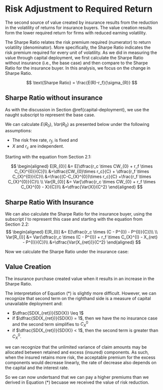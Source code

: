 # Risk Adjustment to Required Return

The second source of value created by insurance results from the reduction in the volatility of returns for insurance buyers. The value creation results form the lower required return for firms with reduced earning volatility. 

The Sharpe Ratio relates the risk premium required (numerator) to return volatility (denominator). More specifically, the Sharpe Ratio indicates the risk premium required for every unit of volatility. As we did in measuring the value through capital deployment, we first calculate the Sharpe Ratio without insurance (i.e., the base case) and then compare to the Sharpe Ratio for the insurance buyer. In this analysis, we focus on the change in Sharpe Ratio.

$$
\text{Sharpe Ratio} = \frac{E(R)-r_f}{\sigma_{R}}
$$

## Sharpe Ratio without insurance

As with the discussion in Section \@ref{capital-deployment}, we use the naught subscript to represent the base case. 

We can calculate $E(R_0)$, $Var(R_0)$ as presented below under the following assumptions:

* The risk free rate, $r_f$, is fixed and 
* $X$ and $r_c$ are independent.

Starting with the equation from Section 2.1:

$$
\begin{aligned}
E[R_{0}] &= E[\dfrac{r_c \times CW_{0} + r_f \times C_{X}^{0}}{C}]\\
&=\dfrac{CW_{0}\times r_c}{C} + \dfrac{r_f \times C_{X}^{0}}{C}\\
&=\frac{(C-C_{X}^{0})\times r_c}{C} +\frac{r_f \times C_{X}^{0}}{C}\\
\\
Var[R_{0}] &= Var[\dfrac{r_c \times CW_{0} + r_f \times C_{X}^{0} - X}{C})\\
&=\dfrac{Var(X)}{C^2}
\end{aligned}
$$


\begin{align}
\nonumber \text{Sharpe Ratio}_0 &=\frac{E(R_0)-r_f}{\sigma_{R_0}}\\
\nonumber &=\frac{(C-C_{X}^{0})\times r_c + r_f \times C_{X}^{0}-r_f \times C}{C} / (\frac{Var(X)}{C^2})^{0.5}\\
\nonumber  &=\frac{(C-C_{X}^{0})\times (r_c-r_f)}{SD(X)}\\
\end{align}


## Sharpe Ratio With Insurance

We can also calculate the Sharpe Ratio for the insurance buyer, using the subscript $I$ to represent this case and starting with the equation from Section 2.2:
$$
\begin{aligned}
E[R_{I}] &= E[\dfrac{r_c \times (C - P^{I}) - P^{I}}{C}]\\
\\
Var[R_{I}] &= Var(\dfrac{r_c \times (C - P^{I}) + r_f \times C_{X}^{I} - X_{ret} - P^{I}}{C})\\
&=\dfrac{Var(X_{ret})}{C^2}
\end{aligned}
$$ 

Now we calculate the Sharpe Ratio under the insurance case:

\begin{align}
\nonumber \text{Sharpe Ratio}_I &= \frac{E(R_I)-r_f}{\sigma_{R_0}}\\
\nonumber &=\frac{(C - P^{I})\times r_c-P^{I}-C \times rf}{C}\ / (\frac{Var(X_{ret})}{C^2})^{0.5}\\
&=\dfrac{C\times (r_c-r_f)-P^{I} \times(1 + r_c)}{SD(X_{ret})}
\end{align}


## Value Creation
The insurance purchase created value when it results in an increase in the Sharpe Ratio. 


\begin{align}
\nonumber \text{Sharpe Ratio}_I &> \text{Sharpe Ratio}_0\\
\nonumber \dfrac{C\times (r_c-r_f)-P^{I} \times(1 + r_c)}{SD(X_{ret})} &> \dfrac{(C-C_{X}^{0})\times (r_c-r_f)}{SD(X)}\\
\nonumber C\times (r_c-r_f)-P^{I} \times(1 + r_c) &> \dfrac{SD(X_{ret})}{SD(X)} \times (C-C_{X}^{0})\times (r_c-r_f)\\
\nonumber -P^{I} \times(1 + r_c) &> \dfrac{SD(X_{ret})}{SD(X)}\times (C-C_{X}^{0}) \times (r_c-r_f)- C \times (r_c-r_f)\\
\nonumber -P^{I} \times(1 + r_c) &> (r_c-r_f) \times [\dfrac{SD(X_{ret})}{SD(X)}\times (C-C_{X}^{0}) - C]\\ 
\nonumber P^{I} &< \dfrac{(r_c-r_f)}{(1 + r_c)} \times [\dfrac{SD(X_{ret})}{SD(X)}\times (C_{X}^{0}- C) + C]\\ 
P^{I} &< \dfrac{(r_c-r_f)}{(1 + r_c)} \times [C - \dfrac{SD(X_{ret})}{SD(X)}\times CW_{0}]
\end{align}

The interpretation of Equation (*) is slightly more difficult. However, we can recognize that second term on the righthand side is a measure of capital unavailable deployment and: 

- $\dfrac{SD(X_{ret})}{SD(X)} \leq 1$
- if $\dfrac{SD(X_{ret})}{SD(X)} = 1$, then we have the no insurance case and the second term simplifies to $C_{X}^{0}$
- if $\dfrac{SD(X_{ret})}{SD(X)} < 1$, then the second term is greater than $C_{X}^{0}$.

we can recognize that the unlimited variance of claim amounts may be allocated between retained and excess (insured) components. As such, when the insured retains more risk, the acceptable premium for the excess components would decrease linearly, the rate of decrease also depends on the capital and the interest rate.

So we can now undertsand that we can pay a higher premiums than we derived in Equation (*) becuase we received the value of risk reduction.
